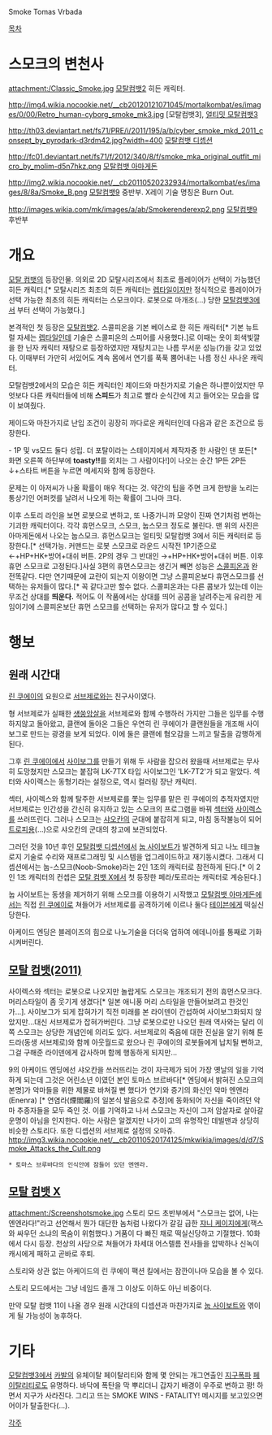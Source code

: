 Smoke
Tomas Vrbada

[[목차]]
= 스모크의 변천사 =
attachment:/Classic_Smoke.jpg
[[모탈컴뱃2]] 히든 캐릭터.

http://img4.wikia.nocookie.net/__cb20120121071045/mortalkombat/es/images/0/00/Retro_human-cyborg_smoke_mk3.jpg
[모탈컴뱃3], [[얼티밋 모탈컴뱃3]]

http://th03.deviantart.net/fs71/PRE/i/2011/195/a/b/cyber_smoke_mkd_2011_consept_by_pyrodark-d3rdm42.jpg?width=400
[[모탈컴뱃 디셉션]]

http://fc01.deviantart.net/fs71/f/2012/340/8/f/smoke_mka_original_outfit_micro_by_molim-d5n7hkz.png
[[모탈컴뱃 아마게돈]]

http://img2.wikia.nocookie.net/__cb20110520232934/mortalkombat/es/images/8/8a/Smoke_B.png
[[모탈컴뱃9]] 중반부. X레이 기술 명칭은 Burn Out.

http://images.wikia.com/mk/images/a/ab/Smokerenderexp2.png
[[모탈컴뱃9]] 후반부

= 개요 =
[[모탈 컴뱃]]의 등장인물.
의외로 2D 모탈시리즈에서 최초로 플레이어가 선택이 가능했던 히든 캐릭터.[* 모탈시리즈 최초의 히든 캐릭터는 [[렙타일]]이지만 정식적으로 플레이어가 선택 가능한 최초의 히든 캐릭터는 스모크이다. 로봇으로 마개조(...) 당한 [[모탈컴뱃3]]에서 부터 선택이 가능했다.]

본격적인 첫 등장은 [[모탈컴뱃2]]. 스콜피온을 기본 베이스로 한 히든 캐릭터[* 기본 뉴트럴 자세는 [[렙타일]]인데 기술은 스콜피온의 스피어를 사용했다.]로 이때는 옷이 회색빛깔을 한 닌자 캐릭터 재탕으로 등장하였지만 재탕치고는 나름 무서운 성능(?)을 갖고 있었다. 이때부터 가만히 서있어도 계속 몸에서 연기를 푹푹 뿜어내는 나름 정신 사나운 캐릭터.

모탈컴뱃2에서의 모습은 히든 캐릭터인 제이드와 마찬가지로 기술은 하나뿐이었지만 무엇보다 다른 캐릭터들에 비해 '''스피드'''가 최고로 빨라 순식간에 치고 들어오는 모습을 많이 보여줬다.

제이드와 마찬가지로 난입 조건이 굉장히 까다로운 캐릭터인데 다음과 같은 조건으로 등장한다.

- 1P 및 vs모드 둘다 성립. 더 포탈이라는 스테이지에서 제작자중 한 사람인 댄 포든[* 화면 오른쪽 하단부에 '''toasty!!'''를 외치는 그 사람이다!]이 나오는 순간 1P든 2P든 ↓+스타트 버튼을 누르면 메세지와 함께 등장한다.

문제는 이 아저씨가 나올 확률이 매우 적다는 것. 약간의 팁을 주면 크게 한방을 노리는 통상기인 어퍼컷를 날려서 나오게 하는 확률이 그나마 크다.  

이후 스토리 라인을 보면 로봇으로 변하고, 또 나중가니까 모양이 진짜 연기처럼 변하는 기괴한 캐릭터이다. 각각 휴먼스모크, 스모크, 눕스모크 정도로 불린다. 맨 위의 사진은 아마게돈에서 나오는 눕스모크. 휴먼스모크는 얼티밋 모탈컴뱃 3에서 히든 캐릭터로 등장한다.[* 선택가능. 커맨드는 로봇 스모크로 라운드 시작전 1P기준으로 ←+HP+HK+방어+대쉬 버튼. 2P의 경우 그 반대인 →+HP+HK+방어+대쉬 버튼. 이후 휴먼 스모크로 고정된다.]사실 3편의 휴먼스모크는 생긴거 빼면 성능은 [[스콜피온]]과 완전똑같다. 다만 연기때문에 교란이 되는지 이왕이면 그냥 스콜피온보다 휴먼스모크를 선택하는 유저들이 많다.[* 꼭 같다고만 할수 없다. 스콜피온과는 다른 콤보가 있는데 이는 무조건 상대를 '''띄운다.''' 적어도 이 작품에서는 상대를 띄어 공콤을 날려주는게 유리한 게임이기에 스콜피온보단 휴먼 스모크를 선택하는 유저가 많다고 할 수 있다.]

= 행보 =
== 원래 시간대 ==
[[린 쿠에이]]의 요원으로 [[서브제로]]와는 친구사이였다.

형 서브제로가 실패한 [[섕쑹]]암살을 서브제로와 함께 수행하러 가지만 그들은 임무를 수행하지않고 돌아왔고, 클랜에 돌아온 그들은 우연히 린 쿠에이가 클랜원들을 개조해 사이보그로 만드는 광경을 보게 되었다. 이에 둘은 클랜에 혐오감을 느끼고 탈출을 감행하게 된다.

그후 [[린 쿠에이]]에서 [[사이보그]]를 만들기 위해 두 사람을 잡으러 왔을때 서브제로는 무사히 도망쳤지만 스모크는 붙잡혀 LK-7TX 타입 사이보그인 'LK-7T2'가 되고 말았다. 섹터와 사이랙스는 동형기라는 설정으로, 역시 컬러링 장난 캐릭터.

섹터, 사이렉스와 함께 탈주한 서브제로를 쫓는 임무를 맡은 린 쿠에이의 추적자였지만 서브제로는 인간성을 간신히 유지하고 있는 스모크의 프로그램을 바꿔 [[섹터]]와 [[사이렉스]]를 쓰러뜨린다. 그러나 스모크는 [[샤오칸]]의 군대에 붙잡히게 되고, 마침 동작불능이 되어 [[트로피]]용(...)으로 샤오칸의 군대의 창고에 보관되었다.

그러던 것을 10년 후인 [[모탈컴뱃 디셉션]]에서 [[눕 사이보트]]가 발견하게 되고 나노 테크놀로지 기술로 수리와 재프로그래밍 및 시스템을 업그레이드하고 재기동시켰다. 그래서 디셉션에서는 눕-스모크(Noob-Smoke)라는 2인 1조의 캐릭터로 참전하게 된다.[* 이 2인 1조 캐릭터의 컨셉은 [[모탈 컴뱃 X]]에서 첫 등장한 페라/토르라는 캐릭터로 계승된다.]

눕 사이보트는 동생을 제거하기 위해 스모크를 이용하기 시작했고 [[모탈컴뱃 아마게돈]]에서는 직접 [[린 쿠에이]]로 쳐들어가 서브제로를 공격하기에 이르나 둘다 [[테이븐]]에게 떡실신당한다.

아케이드 엔딩은 블레이즈의 힘으로 나노기술을 더더욱 업하여 에데니아를 통째로 기화시켜버린다.
== [[모탈 컴뱃(2011)]] ==
사이렉스와 섹터는 로봇으로 나오지만 놀랍게도 스모크는 개조되기 전의 휴먼스모크다. 머리스타일이 좀 웃기게 생겼다[* 일본 애니풍 머리 스타일을 만들어보려고 한것인가...]. 사이보그가 되게 잡혀가기 직전 미래를 본 라이덴이 간섭하여 사이보그화되지 않았지만...대신 서브제로가 잡혀가버린다. 그냥 로봇으로만 나오던 원래 역사와는 달리 이쪽 스모크는 상당한 개념인에 의리도 있다. 서브제로의 죽음에 대한 진실을 알기 위해 툰드라(동생 서브제로)와 함께 아웃월드로 왔으나 린 쿠에이의 로봇들에게 납치될 뻔하고, 그걸 구해준 라이덴에게 감사하며 함께 행동하게 되지만...

9의 아케이드 엔딩에선 샤오칸을 쓰러뜨리는 것이 자극제가 되어 가장 옛날의 일을 기억하게 되는데 그것은 어린소년 이였던 본인 토마스 브르바다[* 엔딩에서 밝혀진 스모크의 본명]가 악마들을 위한 제물로 바쳐질 뻔 했다가 연기와 증기의 화신인 악마 엔엔라(Enenra) [* 연염라(煙閻羅)의 일본식 발음으로 추정]에 동화되어 자신을 죽이려던 악마 추종자들을 모두 죽인 것. 이를 기억하고 나서 스모크는 자신이 그저 암살자로 살아갈 운명이 아님을 인지한다. 아는 사람은 알겠지만 나가이 고의 유명작인 데빌맨과 상당히 비슷한 스토리다. 또한 디셉션의 서브제로 설정의 오마쥬.
http://img3.wikia.nocookie.net/__cb20110520174125/mkwikia/images/d/d7/Smoke_Attacks_the_Cult.png
 * 토마스 브루바다의 인식안에 잠들어 있던 엔엔라.

== [[모탈 컴뱃 X]] ==
attachment:/Screenshotsmoke.jpg
스토리 모드 초반부에서 "스모크는 없어, 나는 엔엔라다!"라고 선언해서 뭔가 대단한 놈처럼 나왔다가 갈길 급한 [[쟈니 케이지]]에게(잭스와 싸우던 소냐의 목숨이 위험했다.) 거품이 다 빠진 채로 떡실신당하고 기절했다. 10화에서 다시 등장. 천상의 사당으로 쳐들어가 차세대 어스렐름 전사들을 압박하나 신녹이 캐시에게 패하고 곧바로 후퇴.

스토리와 상관 없는 아케이드의 린 쿠에이 팩션 킬에서는 잠깐이나마 모습을 볼 수 있다.

스토리 모드에서는 그냥 네임드 졸개 그 이상도 이하도 아닌 비중이다.

만약 모탈 컴뱃 11이 나올 경우 원래 시간대의 디셉션과 마찬가지로 [[눕 사이보트]]와 엮이게 될 가능성이 농후하다.
= 기타 =
[[모탈컴뱃3]]에서 [[카발]]의 유체이탈 페이탈리티와 함께 몇 안되는 개그연출인 [[지구]]폭파 [[페이탈리티]]로도 유명하다. 바닥에 폭탄을 막 뿌리더니 갑자기 배경이 우주로 변하고 꽝! 하면서 지구가 사라진다. 그리고 뜨는 SMOKE WINS - FATALITY! 메시지를 보고있으면 어이가 탈출한다(...).

{{{#!html
<object width="480" height="385"><param name="movie" value="http://www.youtube.com/v/gwFKxs0YTLE&amp;hl=ko_KR&amp;fs=1"></param><param name="allowFullScreen" value="true"></param><param name="allowscriptaccess" value="always"></param><embed src="http://www.youtube.com/v/gwFKxs0YTLE&amp;hl=ko_KR&amp;fs=1" type="application/x-shockwave-flash" allowscriptaccess="always" allowfullscreen="true" width="480" height="385"></embed></object>
}}}
[[각주]]
